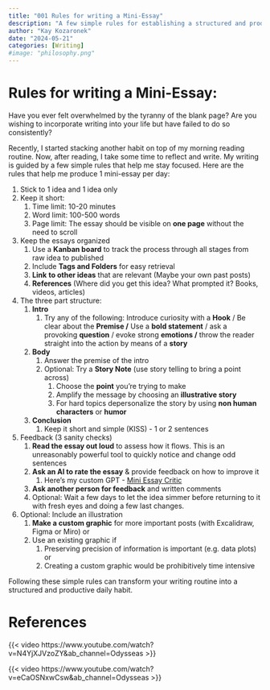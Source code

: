 ```yaml
---
title: "001 Rules for writing a Mini-Essay"
description: "A few simple rules for establishing a structured and productive daily writing habit."
author: "Kay Kozaronek"
date: "2024-05-21"
categories: [Writing]
#image: "philosophy.png"
---
```


# Rules for writing a Mini-Essay:

Have you ever felt overwhelmed by the tyranny of the blank page? Are you wishing to incorporate writing into your life but have failed to do so consistently? 

Recently, I started stacking another habit on top of my morning reading routine. Now, after reading, I take some time to reflect and write. My writing is guided by a few simple rules that help me stay focused. Here are the rules that help me produce 1 mini-essay per day: 

1. Stick to 1 idea and 1 idea only 
2. Keep it short:
    1. Time limit: 10-20 minutes 
    2. Word limit: 100-500 words
    3. Page limit: The essay should be visible on **one page** without the need to scroll
3. Keep the essays organized 
    1. Use a **Kanban board** to track the process through all stages from raw idea to published 
    2. Include **Tags and Folders** for easy retrieval
    3. **Link** **to other ideas** that are relevant (Maybe your own past posts)
    4. **References** (Where did you get this idea? What prompted it? Books, videos, articles)
4. The three part structure:
    1. **Intro** 
        1. Try any of the following: Introduce curiosity with a **Hook** / Be clear about the **Premise /** Use a **bold statement** / ask a provoking **question** / evoke strong **emotions /** throw the reader straight into the action by means of a **story**
    2. **Body** 
        1. Answer the premise of the intro
        2. Optional: Try a **Story Note** (use story telling to bring a point across)
            1. Choose the **point** you're trying to make 
            2. Amplify the message by choosing an **illustrative story** 
            3. For hard topics depersonalize the story by using **non human characters** or **humor** 
    3. **Conclusion** 
        1. Keep it short and simple (KISS) - 1 or 2 sentences
5. Feedback (3 sanity checks)
    1. **Read the essay out loud** to assess how it flows. This is an unreasonably powerful tool to quickly notice and change odd sentences 
    2. **Ask an AI to rate the essay** & provide feedback on how to improve it 
        1. Here's my custom GPT - [Mini Essay Critic](https://chatgpt.com/g/g-i8N8o0fnk-mini-essay-critic)
    3. **Ask another person for feedback** and written comments 
    4. Optional: Wait a few days to let the idea simmer before returning to it with fresh eyes and doing a few last changes.
6. Optional: Include an illustration 
    1. **Make a custom graphic** for more important posts (with Excalidraw, Figma or Miro) or 
    2. Use an existing graphic if 
        1. Preserving precision of information is important (e.g. data plots) or 
        2. Creating a custom graphic would be prohibitively time intensive 

Following these simple rules can transform your writing routine into a structured and productive daily habit.

# References

{{< video https://www.youtube.com/watch?v=N4YjXJVzoZY&ab_channel=Odysseas >}}

{{< video https://www.youtube.com/watch?v=eCaOSNxwCsw&ab_channel=Odysseas >}}

